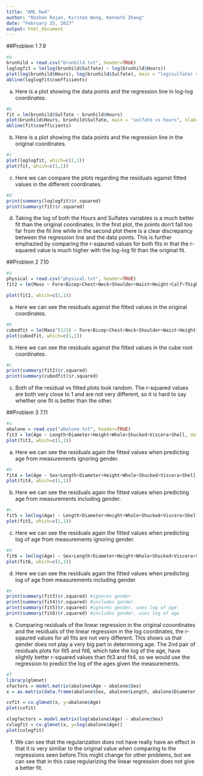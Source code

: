 ```yaml
---
title: "AML hw4"
author: "Roshan Rajan, Kirsten Wong, Kenneth Zhang"
date: "February 25, 2017"
output: html_document
---
```


##Problem 1 7.9
```r
#a
brunhild = read.csv("brunhild.txt", header=TRUE)
loglogfit = lm(log(brunhild$Sulfate) ~ log(brunhild$Hours))
plot(log(brunhild$Hours), log(brunhild$Sulfate), main = "log(sulfate) vs log(hours)", xlab="log(hours)",ylab="log(sulfate)")
abline(loglogfit$coefficients)
```

a. Here is a plot showing the data points and the regression line in log-log coordinates.

```r
#b
fit = lm(brunhild$Sulfate ~ brunhild$Hours)
plot(brunhild$Hours, brunhild$Sulfate, main = "sulfate vs hours", xlab="hours",ylab="sulfate")
abline(fit$coefficients)
```

b. Here is a plot showing the data points and the regression line in the original coordinates.

```r
#c
plot(loglogfit, which=c(1,1))
plot(fit, which=c(1,1))
```

c. Here we can compare the plots regarding the residuals against fitted values in the different coordinates.
```r
#d
print(summary(loglogfit)$r.squared)
print(summary(fit)$r.squared)

```
d.
Taking the log of both the Hours and Sulfates variables is a much better fit than the original coordinates. In the first plot, the points don't fall too far from the fit line while in the second plot there is a clear discrepancy between the regression line and the data points. This is further emphazied by comparing the r-sqaured values for both fits in that the r-squared value is much higher with the log-log fit than the original fit.
  
##Problem 2 7.10
```r
#a
physical = read.csv("physical.txt", header=TRUE)
fit2 = lm(Mass ~ Fore+Bicep+Chest+Neck+Shoulder+Waist+Height+Calf+Thigh+Head, data=physical)

plot(fit2, which=c(1,1))
```

a. Here we can see the residuals against the fitted values in the original coordinates.

```r
#b
cubedfit = lm(Mass^(1/3) ~ Fore+Bicep+Chest+Neck+Shoulder+Waist+Height+Calf+Thigh+Head, data=physical)
plot(cubedfit, which=c(1,1))
```

b. Here we can see the residuals against the fitted values in the cube root coordinates.

```r
#c
print(summary(fit2)$r.squared)
print(summary(cubedfit)$r.squared)
```
c. Both of the residual vs fitted plots look random. The r-squared values are both very close to 1 and are not very different, so it is hard to say whether one fit is better than the other. 

##Problem 3 7.11
```r
#a
abalone = read.csv("abalone.txt", header=TRUE)
fit3 = lm(Age ~ Length+Diameter+Height+Whole+Shucked+Viscera+Shell, data=abalone)
plot(fit3, which=c(1,1))
```

a. Here we can see the residuals again the fitted values when predicting age from measurements ignoring gender.
```r
#b
fit4 = lm(Age ~ Sex+Length+Diameter+Height+Whole+Shucked+Viscera+Shell, data=abalone)
plot(fit4, which=c(1,1))
```

b. Here we can see the residuals again the fitted values when predicting age from measurements including gender.
```r
#c
fit5 = lm(log(Age) ~ Length+Diameter+Height+Whole+Shucked+Viscera+Shell, data=abalone)
plot(fit5, which=c(1,1))
```

c. Here we can see the residuals again the fitted values when predicting log of age from measurements ignoring gender.
```r
#d
fit6 = lm(log(Age) ~ Sex+Length+Diameter+Height+Whole+Shucked+Viscera+Shell, data=abalone)
plot(fit6, which=c(1,1))
```

d. Here we can see the residuals again the fitted values when predicting log of age from measurements including gender.
```r
#e
print(summary(fit3)$r.squared) #ignores gender
print(summary(fit4)$r.squared) #includes gender
print(summary(fit5)$r.squared) #ignores gender, uses log of age
print(summary(fit6)$r.squared) #includes gender, uses log of age
```
e. Comparing residuals of the linear regression in the original cooordinates and the residuals of the linear regression in the log coordinates, the r-sqaured values for all fits are not very different. This shows us that gender does not play a very big part in determining age. The 2nd pair of residuals plots for fit5 and fit6, which take the log of the age, have slightly better r-squared values than fit3 and fit4, so we would use the regression to predict the log of the ages given the measurements.

```r
#f
library(glmnet)
xfactors = model.matrix(abalone$Age ~ abalone$Sex)
x = as.matrix(data.frame(abalone$Sex, abalone$Length, abalone$Diameter, abalone$Height, abalone$Whole, abalone$Shucked, abalone$Viscera, abalone$Shell, xfactors))

cvfit = cv.glmnet(x, y=abalone$Age)
plot(cvfit)

xlogfactors = model.matrix(log(abalone$Age) ~ abalone$Sex)
cvlogfit = cv.glmnet(x, y=log(abalone$Age))
plot(cvlogfit)
```

f. We can see that the regularization does not have really have an effect in that it is very similiar to the original value when comparing to the regressions seen before.This might change for other problems, but we can see that in this case regularizing the linear regression does not give a better fit. 


